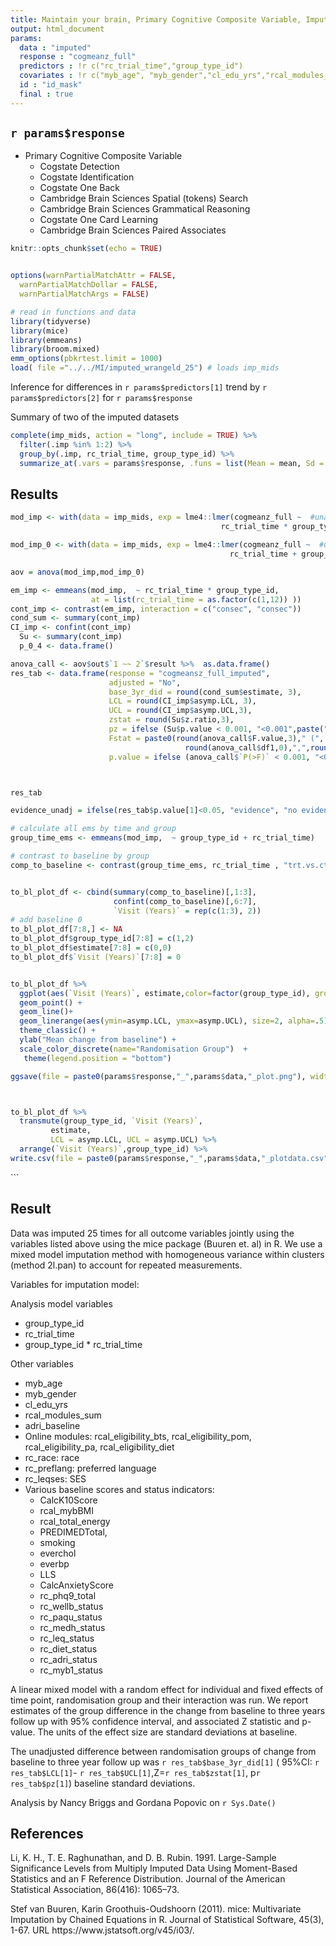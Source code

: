 ```yaml
---
title: Maintain your brain, Primary Cognitive Composite Variable, Imputed
output: html_document
params:
  data : "imputed"
  response : "cogmeanz_full"
  predictors : !r c("rc_trial_time","group_type_id")
  covariates : !r c("myb_age", "myb_gender","cl_edu_yrs","rcal_modules_sum","adri_baseline")
  id : "id_mask"
  final : true    
---
```


## `r params$response`

- Primary Cognitive Composite Variable
    - Cogstate Detection
    - Cogstate Identification
    - Cogstate One Back
    - Cambridge Brain Sciences Spatial (tokens) Search
    - Cambridge Brain Sciences Grammatical Reasoning
    - Cogstate One Card Learning
    - Cambridge Brain Sciences Paired Associates


```r
knitr::opts_chunk$set(echo = TRUE)


options(warnPartialMatchAttr = FALSE, 
  warnPartialMatchDollar = FALSE,
  warnPartialMatchArgs = FALSE)

```


```r
# read in functions and data
library(tidyverse)
library(mice)
library(emmeans)
library(broom.mixed)
emm_options(pbkrtest.limit = 1000)
load( file ="../../MI/imputed_wrangeld_25") # loads imp_mids
```

Inference for differences in `r params$predictors[1]`  trend by `r params$predictors[2]` for  `r params$response`

Summary of two of the imputed datasets

```r
complete(imp_mids, action = "long", include = TRUE) %>% 
  filter(.imp %in% 1:2) %>% 
  group_by(.imp, rc_trial_time, group_type_id) %>% 
  summarize_at(.vars = params$response, .funs = list(Mean = mean, Sd = sd, N_obs = ~length(.)), na.rm=T)
```

## Results

```r

mod_imp <- with(data = imp_mids, exp = lme4::lmer(cogmeanz_full ~  #unadjusted
                                               rc_trial_time * group_type_id + (1|id_mask)))

mod_imp_0 <- with(data = imp_mids, exp = lme4::lmer(cogmeanz_full ~  #unadjusted
                                                 rc_trial_time + group_type_id + (1|id_mask)))

aov = anova(mod_imp,mod_imp_0) 

em_imp <- emmeans(mod_imp,  ~ rc_trial_time * group_type_id,  
                  at = list(rc_trial_time = as.factor(c(1,12)) ))
cont_imp <- contrast(em_imp, interaction = c("consec", "consec"))
cond_sum <- summary(cont_imp)
CI_imp <- confint(cont_imp) 
  Su <- summary(cont_imp)
  p_0_4 <- data.frame()

anova_call <- aov$out$`1 ~~ 2`$result %>%  as.data.frame()
res_tab <- data.frame(response = "cogmeansz_full_imputed",
                      adjusted = "No",
                      base_3yr_did = round(cond_sum$estimate, 3), 
                      LCL = round(CI_imp$asymp.LCL, 3),
                      UCL = round(CI_imp$asymp.UCL,3),
                      zstat = round(Su$z.ratio,3),
                      pz = ifelse (Su$p.value < 0.001, "<0.001",paste("= ",round(Su$p.value,3))),
                      Fstat = paste0(round(anova_call$F.value,3)," (",
                                       round(anova_call$df1,0),",",round(anova_call$df2,0), ")"),
                      p.value = ifelse (anova_call$`P(>F)` < 0.001, "<0.001", paste("= ",round(anova_call$`P(>F)`,3))))



res_tab

evidence_unadj = ifelse(res_tab$p.value[1]<0.05, "evidence", "no evidence")

```





```r

# calculate all ems by time and group
group_time_ems <- emmeans(mod_imp,  ~ group_type_id + rc_trial_time)

# contrast to baseline by group
comp_to_baseline <- contrast(group_time_ems, rc_trial_time , "trt.vs.ctrl", by=  "group_type_id")


to_bl_plot_df <- cbind(summary(comp_to_baseline)[,1:3], 
                       confint(comp_to_baseline)[,6:7], 
                       `Visit (Years)` = rep(c(1:3), 2))
# add baseline 0
to_bl_plot_df[7:8,] <- NA
to_bl_plot_df$group_type_id[7:8] = c(1,2)
to_bl_plot_df$estimate[7:8] = c(0,0)
to_bl_plot_df$`Visit (Years)`[7:8] = 0


to_bl_plot_df %>% 
  ggplot(aes(`Visit (Years)`, estimate,color=factor(group_type_id), group=factor(group_type_id))) + 
  geom_point() + 
  geom_line()+
  geom_linerange(aes(ymin=asymp.LCL, ymax=asymp.UCL), size=2, alpha=.5) + 
  theme_classic() + 
  ylab("Mean change from baseline") +
  scale_color_discrete(name="Randomisation Group")  + 
   theme(legend.position = "bottom") 

ggsave(file = paste0(params$response,"_",params$data,"_plot.png"), width = 12, height = 8, units = "cm")



to_bl_plot_df %>% 
  transmute(group_type_id, `Visit (Years)`,
         estimate,
         LCL = asymp.LCL, UCL = asymp.UCL) %>% 
  arrange(`Visit (Years)`,group_type_id) %>% 
write.csv(file = paste0(params$response,"_",params$data,"_plotdata.csv"), row.names = FALSE)


```

```




## Result

Data was imputed 25 times for all outcome variables jointly using the variables listed above using the mice package (Buuren et. al) in R. We use a mixed model imputation method with homogeneous variance within clusters (method 2l.pan) to account for repeated measurements. 

Variables  for imputation model:

Analysis model variables

  * group_type_id 
  * rc_trial_time
  * group_type_id * rc_trial_time


Other variables

  * myb_age
  * myb_gender
  * cl_edu_yrs
  * rcal_modules_sum
  * adri_baseline
  * Online modules: rcal_eligibility_bts, rcal_eligibility_pom, rcal_eligibility_pa, rcal_eligibility_diet
  * rc_race: race
  * rc_preflang: preferred language
  * rc_leqses: SES
  * Various baseline scores and status indicators: 
    * CalcK10Score
    * rcal_mybBMI
    * rcal_total_energy
    * PREDIMEDTotal,
    * smoking
    * everchol
    * everbp
    * LLS
    * CalcAnxietyScore
    * rc_phq9_total
    * rc_wellb_status
    * rc_paqu_status
    * rc_medh_status
    * rc_leq_status
    * rc_diet_status
    * rc_adri_status
    * rc_myb1_status



A linear mixed model with a random effect for individual and fixed effects of time point, randomisation group and their interaction was run.  We report estimates of the group difference in the change from baseline to three years follow up with 95% confidence interval, and associated Z statistic and p-value. The units of the effect size are standard deviations at baseline. 

The unadjusted difference between randomisation groups of change from baseline to three year follow up was `r res_tab$base_3yr_did[1]` ( 95%CI: `r res_tab$LCL[1]`- `r res_tab$UCL[1]`,Z=`r res_tab$zstat[1]`, p`r res_tab$pz[1]`) baseline standard deviations. 


Analysis by Nancy Briggs and Gordana Popovic on `r Sys.Date()`




## References

Li, K. H., T. E. Raghunathan, and D. B. Rubin. 1991. Large-Sample Significance Levels from  Multiply Imputed Data Using Moment-Based Statistics and an F Reference Distribution.  Journal of the American Statistical Association, 86(416): 1065–73.

Stef van Buuren, Karin Groothuis-Oudshoorn (2011). mice: Multivariate Imputation by Chained Equations in R.
Journal of Statistical Software, 45(3), 1-67. URL https://www.jstatsoft.org/v45/i03/.

